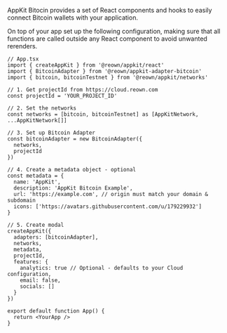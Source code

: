
AppKit Bitocin provides a set of React components and hooks to easily connect Bitcoin wallets with your application.

On top of your app set up the following configuration, making sure that all functions are called outside any React component to avoid unwanted rerenders.

```tsx
// App.tsx
import { createAppKit } from '@reown/appkit/react'
import { BitcoinAdapter } from '@reown/appkit-adapter-bitcoin'
import { bitcoin, bitcoinTestnet } from '@reown/appkit/networks'

// 1. Get projectId from https://cloud.reown.com
const projectId = 'YOUR_PROJECT_ID'

// 2. Set the networks
const networks = [bitcoin, bitcoinTestnet] as [AppKitNetwork, ...AppKitNetwork[]]

// 3. Set up Bitcoin Adapter
const bitcoinAdapter = new BitcoinAdapter({
  networks,
  projectId
})

// 4. Create a metadata object - optional
const metadata = {
  name: 'AppKit',
  description: 'AppKit Bitcoin Example',
  url: 'https://example.com', // origin must match your domain & subdomain
  icons: ['https://avatars.githubusercontent.com/u/179229932']
}

// 5. Create modal
createAppKit({
  adapters: [bitcoinAdapter],
  networks,
  metadata,
  projectId,
  features: {
    analytics: true // Optional - defaults to your Cloud configuration,
    email: false,
    socials: []
  }
})

export default function App() {
  return <YourApp />
}
```


<BitcoinProvicerInterface />